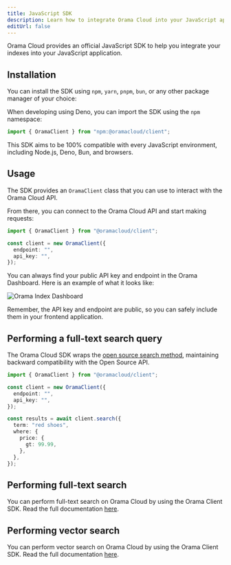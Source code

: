 ```yaml
---
title: JavaScript SDK
description: Learn how to integrate Orama Cloud into your JavaScript application.
editUrl: false
---
```



Orama Cloud provides an official JavaScript SDK to help you integrate your indexes into your JavaScript application.

## Installation

You can install the SDK using `npm`, `yarn`, `pnpm`, `bun`, or any other package manager of your choice:

<Install pkg="@oramacloud/client" />

When developing using Deno, you can import the SDK using the `npm` namespace:

```typescript copy
import { OramaClient } from "npm:@oramacloud/client";
```

This SDK aims to be 100% compatible with every JavaScript environment, including Node.js, Deno, Bun, and browsers.

## Usage

The SDK provides an `OramaClient` class that you can use to interact with the Orama Cloud API.

From there, you can connect to the Orama Cloud API and start making requests:

```typescript copy
import { OramaClient } from "@oramacloud/client";

const client = new OramaClient({
  endpoint: "",
  api_key: "",
});
```

You can always find your public API key and endpoint in the Orama Dashboard. Here is an example of what it looks like:

<img
  src='/cloud/guides/javascript-sdk/orama-api-key.png'
  alt='Orama Index Dashboard'
/>

Remember, the API key and endpoint are public, so you can safely include them in your frontend application.

## Performing a full-text search query

The Orama Cloud SDK wraps the [open source search method](/open-source/usage/search/introduction), maintaining backward compatibility with the Open Source API.

```typescript copy
import { OramaClient } from "@oramacloud/client";

const client = new OramaClient({
  endpoint: "",
  api_key: "",
});

const results = await client.search({
  term: "red shoes",
  where: {
    price: {
      gt: 99.99,
    },
  },
});
```

## Performing full-text search

You can perform full-text search on Orama Cloud by using the Orama Client SDK. Read the full documentation [here](/cloud/performing-search/full-text-search).

## Performing vector search

You can perform vector search on Orama Cloud by using the Orama Client SDK. Read the full documentation [here](/cloud/performing-search/vector-search).
